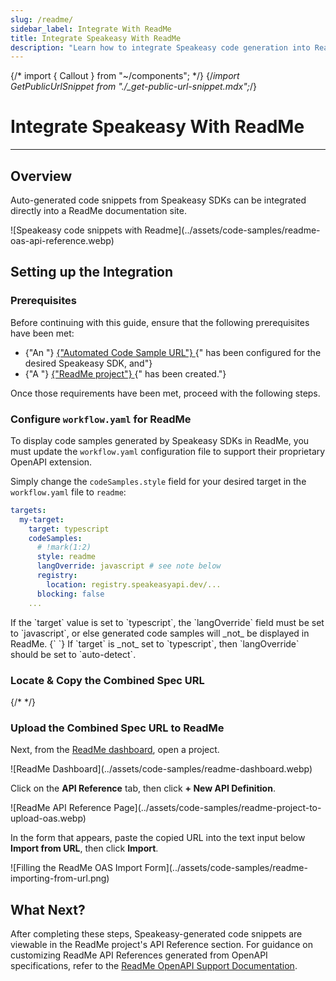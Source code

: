 ```yaml
---
slug: /readme/
sidebar_label: Integrate With ReadMe
title: Integrate Speakeasy With ReadMe
description: "Learn how to integrate Speakeasy code generation into ReadMe docs."
---
```


{/* import { Callout } from "~/components"; */}
{/*import GetPublicUrlSnippet from "./_get-public-url-snippet.mdx";*/}

# Integrate Speakeasy With ReadMe

---

## Overview

Auto-generated code snippets from Speakeasy SDKs can be integrated directly into
a ReadMe documentation site.

<div className="Screenshot" url="docs.myapi.com" data-docs>
  ![Speakeasy code snippets with
  Readme](../assets/code-samples/readme-oas-api-reference.webp)
</div>

## Setting up the Integration

### Prerequisites

<div className="Callout" data-title="IMPORTANT" data-variant="warning">
  Before continuing with this guide, ensure that the following prerequisites
  have been met:
  <br />
  <ul className="list-disc pl-5">
    <li className="marker:content-['✓__']">
      {"An "}
      <a href="/docs/code-samples/automated-code-sample-urls">
        {"Automated Code Sample URL"}
      </a>
      {" has been configured for the desired Speakeasy SDK, and"}
    </li>
    <li className="marker:content-['✓__']">
      {"A "}
      <a href="https://docs.readme.com/main/docs/quickstart-guide#step-1-creating-your-project">
        {"ReadMe project"}
      </a>
      {" has been created."}
    </li>
  </ul>
  Once those requirements have been met, proceed with the following steps.
</div>

### Configure `workflow.yaml` for ReadMe

To display code samples generated by Speakeasy SDKs in ReadMe, you must update
the `workflow.yaml` configuration file to support their proprietary OpenAPI
extension.

Simply change the `codeSamples.style` field for your desired target in the
`workflow.yaml` file to `readme`:

```yaml /.speakeasy/workflow.yaml
targets:
  my-target:
    target: typescript
    codeSamples:
      # !mark(1:2)
      style: readme
      langOverride: javascript # see note below
      registry:
        location: registry.speakeasyapi.dev/...
      blocking: false
    ...
```

<div className="Callout" data-title="Note for Typescript">
  If the `target` value is set to `typescript`, the `langOverride` field must be
  set to `javascript`, or else generated code samples will _not_ be displayed in
  ReadMe.
  {` `}
  If `target` is _not_ set to `typescript`, then `langOverride` should be set to
  `auto-detect`.
</div>

### Locate & Copy the Combined Spec URL

{/* <GetPublicUrlSnippet /> */}

### Upload the Combined Spec URL to ReadMe

Next, from the [ReadMe dashboard](https://dash.readme.com), open a project.

<div className="Screenshot" url="dash.readme.com" data-docs>
  ![ReadMe Dashboard](../assets/code-samples/readme-dashboard.webp)
</div>

Click on the **API Reference** tab, then click **&plus; New API Definition**.

<div className="Screenshot" url="myapi.readme.io" data-docs>
  ![ReadMe API Reference
  Page](../assets/code-samples/readme-project-to-upload-oas.webp)
</div>

In the form that appears, paste the copied URL into the text input below
**Import from URL**, then click **Import**.

<div className="Screenshot" url="myapi.readme.io" data-docs>
  ![Filling the ReadMe OAS Import
  Form](../assets/code-samples/readme-importing-from-url.png)
</div>

## What Next?

After completing these steps, Speakeasy-generated code snippets are viewable in
the ReadMe project's API Reference section. For guidance on customizing ReadMe
API References generated from OpenAPI specifications, refer to the [ReadMe
OpenAPI Support Documentation](https://docs.readme.com/main/docs/openapi).
